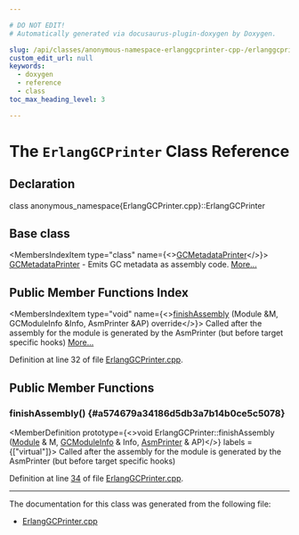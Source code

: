 ```yaml
---

# DO NOT EDIT!
# Automatically generated via docusaurus-plugin-doxygen by Doxygen.

slug: /api/classes/anonymous-namespace-erlanggcprinter-cpp-/erlanggcprinter
custom_edit_url: null
keywords:
  - doxygen
  - reference
  - class
toc_max_heading_level: 3

---
```





# The `ErlangGCPrinter` Class Reference

<DoxygenPage pluginConfig={pluginConfig}>



## Declaration

<CodeBlock>class anonymous_namespace{ErlangGCPrinter.cpp}::ErlangGCPrinter</CodeBlock>

## Base class

<MembersIndex>

<MembersIndexItem
  type="class"
  name={<><a href="/docs/api/classes/llvm/gcmetadataprinter">GCMetadataPrinter</a></>}>
<a href="/docs/api/classes/llvm/gcmetadataprinter">GCMetadataPrinter</a> - Emits GC metadata as assembly code. <a href="/docs/api/classes/llvm/gcmetadataprinter/#details">More...</a>
</MembersIndexItem>

</MembersIndex>

## Public Member Functions Index

<MembersIndex>

<MembersIndexItem
  type="void"
  name={<><a href="#a574679a34186d5db3a7b14b0ce5c5078">finishAssembly</a> (Module &amp;M, GCModuleInfo &amp;Info, AsmPrinter &amp;AP) override</>}>
Called after the assembly for the module is generated by the AsmPrinter (but before target specific hooks) <a href="#a574679a34186d5db3a7b14b0ce5c5078">More...</a>
</MembersIndexItem>

</MembersIndex>


Definition at line 32 of file <a href="/docs/api/files/lib/lib/codegen/lib/codegen/asmprinter/erlanggcprinter-cpp">ErlangGCPrinter.cpp</a>.

<SectionDefinition>

## Public Member Functions

### finishAssembly() {#a574679a34186d5db3a7b14b0ce5c5078}

<MemberDefinition
  prototype={<>void ErlangGCPrinter::finishAssembly (<a href="/docs/api/classes/llvm/module">Module</a> &amp; M, <a href="/docs/api/classes/llvm/gcmoduleinfo">GCModuleInfo</a> &amp; Info, <a href="/docs/api/classes/llvm/asmprinter">AsmPrinter</a> &amp; AP)</>}
  labels = {["virtual"]}>
Called after the assembly for the module is generated by the AsmPrinter (but before target specific hooks)

Definition at line <a href="/docs/api/files/lib/lib/codegen/lib/codegen/asmprinter/erlanggcprinter-cpp/#l00034">34</a> of file <a href="/docs/api/files/lib/lib/codegen/lib/codegen/asmprinter/erlanggcprinter-cpp">ErlangGCPrinter.cpp</a>.
</MemberDefinition>

</SectionDefinition>

<hr/>

The documentation for this class was generated from the following file:

<ul>
<li><a href="/docs/api/files/lib/lib/codegen/lib/codegen/asmprinter/erlanggcprinter-cpp">ErlangGCPrinter.cpp</a></li>
</ul>

</DoxygenPage>
